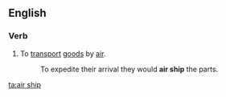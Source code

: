 ==English==

===Verb===
{{en-verb}}

# To [[transport]] [[goods]] by [[air]].
#: To expedite their arrival they would '''air ship''' the parts.

[[ta:air ship]]